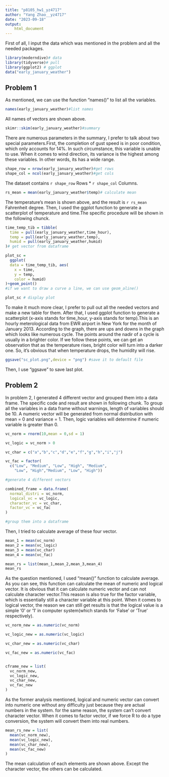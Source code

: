 ```yaml
---
title: "p8105_hw1_yz4717"
author: "Yang Zhao__yz4717"
date: "2023-09-18"
output: 
    html_document
---
```


First of all, I input the data which was mentioned in the problem and all the needed packages.

```r
library(moderndive)# data
library(tidyverse)# pull
library(ggplot2) # ggplot
data("early_january_weather")
```

## Problem 1

As mentioned, we can use the function "names()" to list all the variables.

```r
names(early_january_weather)#list names
```

All names of vectors are shown above.

```r
skimr::skim(early_january_weather)#summary
```

There are numerous parameters in the summary, I prefer to talk about two special parameters.First, the completion of gust speed is in poor condition, which only accounts for 14%. In such circumstance, this variable is unable to use. When it comes to wind direction, its variance is the highest among these variables. In other words, its has a wide range.

```r
shape_row = nrow(early_january_weather)#get rows
shape_col = ncol(early_january_weather)#get cols
```

The dataset contains `r shape_row` Rows * `r shape_col` Columns.

```r
rs_mean = mean(early_january_weather$temp)# calculate mean
```

The temperature's mean is shown above, and the result is `r rs_mean` Fahrenheit degree.
Then, I used the ggplot function to generate a scatterplot of temperature and time.The specific procedure will be shown in the following chunck.

```r
time_temp_tib = tibble(
  time = pull(early_january_weather,time_hour),
  temp = pull(early_january_weather,temp),
  humid = pull(early_january_weather,humid)
)# get vector from dataframe

plot_sc = 
  ggplot(
  data = time_temp_tib, aes(
    x = time,
    y = temp,
    color = humid)
)+geom_point()
#if we want to draw a curve a line, we can use geom_aline()

plot_sc # display plot
```

To make it much more clear, I prefer to pull out all the needed vectors and make a new table for them. After that, I used ggplot function to generate a scatterplot (x-axis stands for time_hour, y-axis stands for temp).This is an hourly meterological data from EWR airport in New York for the month of January 2013. According to the graph, there are ups and downs in the graph which looks like numerous cycle. The points around the nadir of a cycle is usually in a brighter color. If we follow these points, we can get an observation that as the temperature rises, bright color will turn into a darker one. So, it's obvious that when temperature drops, the humidity will rise.   

```r
ggsave("sc_plot.png",device = "png") #save it to default file
```

Then, I use "ggsave" to save last plot.

## Problem 2

In problem 2, I generated 4 different vector and grouped them into a data frame. The specific code and result are shown in following chunk. To group all the variables in a data frame without warnings, length of variables should be 10. A numeric vector will be generated from normal distribution with mean = 0 and variance = 1. Then, logic variables will determine if numeric variable is greater than 0.

```r
vc_norm = rnorm(10,mean = 0,sd = 1)

vc_logic = vc_norm > 0

vc_char = c("a","b","c","d","e","f","g","h","i","j")

vc_fac = factor(
  c("Low", "Medium", "Low", "High", "Medium",
    "Low", "High","Medium", "Low", "High"))

#generate 4 different vectors

combined_frame = data.frame(
  normal_distri = vc_norm,
  logical_vc = vc_logic,
  character_vc = vc_char,
  factor_vc = vc_fac
)

#group them into a dataframe
```

Then, I tried to calculate average of these four vector.

```r
mean_1 = mean(vc_norm)
mean_2 = mean(vc_logic)
mean_3 = mean(vc_char)
mean_4 = mean(vc_fac)

mean_rs = list(mean_1,mean_2,mean_3,mean_4)
mean_rs
```

As the question mentioned, I used "mean()" function to calculate average. As you can see, this function can calculate the mean of numeric and logical vector. It is obvious that it can calculate numeric vector and can not calculate character vector.This reason is also true for the factor variable, which is essentially still a character variable at this point. When it comes to logical vector, the reason we can still get results is that the logical value is a simple '0' or '1' in computer system(which stands for 'False' or 'True' respectively).

```r
vc_norm_new = as.numeric(vc_norm)

vc_logic_new = as.numeric(vc_logic)

vc_char_new = as.numeric(vc_char)

vc_fac_new = as.numeric(vc_fac)


cframe_new = list(
  vc_norm_new,
  vc_logic_new,
  vc_char_new,
  vc_fac_new
)

```

As the former analysis mentioned, logical and numeric vector can convert into numeric one without any difficulty just because they are actual numbers in the system. for the same reason, the system can't convert character vector. When it comes to factor vector, if we force R to do a type conversion, the system will convert them into real numbers.

```r
mean_rs_new = list(
  mean(vc_norm_new),
  mean(vc_logic_new),
  mean(vc_char_new),
  mean(vc_fac_new)
)

```

The mean calculation of each elements are shown above. Except the character vector, the others can be calculated. 